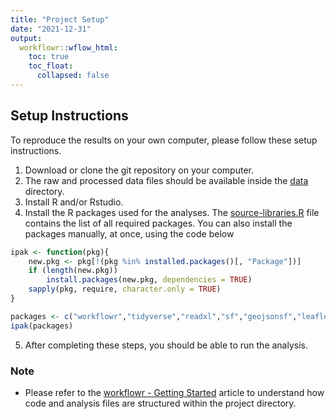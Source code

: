 ```yaml
---
title: "Project Setup"
date: "2021-12-31"
output:
  workflowr::wflow_html:
    toc: true
    toc_float:
      collapsed: false
---
```


## Setup Instructions

To reproduce the results on your own computer, please follow these setup instructions.

1. Download or clone the git repository on your computer.
2. The raw and processed data files should be available inside the [data](https://github.com/apoorv74/election-analysis-R/tree/master/data) directory.
3. Install R and/or Rstudio.
4. Install the R packages used for the analyses. The [source-libraries.R](https://github.com/apoorv74/election-analysis-R/blob/master/code/source-libraries.R) file contains the list of all required packages. You can also install the packages manually, at once, using the code below

```r
ipak <- function(pkg){
    new.pkg <- pkg[!(pkg %in% installed.packages()[, "Package"])]
    if (length(new.pkg)) 
        install.packages(new.pkg, dependencies = TRUE)
    sapply(pkg, require, character.only = TRUE)
}

packages <- c("workflowr","tidyverse","readxl","sf","geojsonsf","leaflet","paletteer","scales","DT","knitr","kableExtra")
ipak(packages)

```

5. After completing these steps, you should be able to run the analysis.

### Note

- Please refer to the [workflowr - Getting Started](https://workflowr.github.io/workflowr/articles/wflow-01-getting-started.html) article to understand how code and analysis files are structured within the project directory. 
